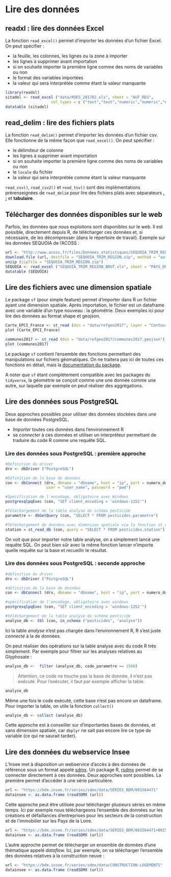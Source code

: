 # Lire des données

## readxl : lire des données Excel 
La fonction `read_excel()` permet d'importer les données d'un fichier Excel. On peut spécifier : 

- la feuille, les colonnes, les lignes ou la zone à importer
- les lignes à supprimer avant importation
- si on souhaite importer la première ligne comme des noms de variables ou non
- le format des variables importées
- la valeur qui sera interprétée comme étant la valeur manquante

```r
library(readxl)
sitadel <- read_excel ("data/ROES_201702.xls", sheet = "AUT_REG",
                    col_types = c ("text","text","numeric","numeric","numeric","numeric"))
datatable (sitadel)
```

## read_delim : lire des fichiers plats 

La fonction `read_delim()` permet d'importer les données d'un fichier csv. Elle fonctionne de la même façon que `read_excel()`. On peut spécifier : 

- le délimiteur de colonne
- les lignes à supprimer avant importation
- si on souhaite importer la première ligne comme des noms de variables ou non
- le `locale` du fichier
- la valeur qui sera interprétée comme étant la valeur manquante

`read_csv()`, `read_csv2()` et `read_tsv()` sont des implémentations prérenseignées de `read_delim` pour lire des fichiers plats avec séparateurs **,** **;** et **tabulaire**.

## Télécharger des données disponibles sur le web

Parfois, les données que nous exploitons sont disponibles sur le web.
Il est possible, directement depuis R, de télécharger ces données et, si nécessaire, de les décompresser (dans le répertoire de travail).
Exemple sur les données SEQUOIA de l'ACOSS :

```r
url <- "http://www.acoss.fr/files/Donnees_statistiques/SEQUOIA_TRIM_REGION.zip"
download.file (url, destfile = "SEQUOIA_TRIM_REGION.zip", method = "auto")
unzip (zipfile = "SEQUOIA_TRIM_REGION.zip")
SEQUOIA <- read_excel ("SEQUOIA_TRIM_REGION_BRUT.xls", sheet = "PAYS_DE_LA_LOIRE")
datatable (SEQUOIA)
```

## Lire des fichiers avec une dimension spatiale

Le package `sf` (pour simple feature) permet d'importer dans R un fichier ayant une dimension spatiale. Après importation, le fichier est un dataframe avec une variable d'un type nouveau : la géométrie. Deux exemples ici pour lire des données au format shape et geojson.

```r
Carte_EPCI_France <- st_read (dsn = "data/refgeo2017", layer = "Contour_epci_2017_region")
plot (Carte_EPCI_France)

communes2017 <- st_read (dsn = "data/refgeo2017/communes2017.geojson")
plot (communes2017)
```

Le package `sf` contient l'ensemble des fonctions permettant des manipulations sur fichiers géomatiques.
On ne traitera pas ici de toutes ces fonctions en détail, mais la [documentation du package](https://r-spatial.github.io/sf/).

A noter que `sf` étant complètement compatible avec les packages du `tidyverse`, la géométrie se conçoit comme une une donnée comme une autre, sur laquelle par exemple on peut réaliser des aggrégations.


## Lire des données sous PostgreSQL

Deux approches possibles pour utiliser des données stockées dans une base de données PostgreSQL. 

- *Importer* toutes ces données dans l'environnement R
- se *connecter* à ces données et utiliser un interpréteur permettant de traduire du code R comme une requête SQL. 

### Lire des données sous PostgreSQL : première approche

```r
#Définition du driver
drv <- dbDriver ("PostgreSQL") 

#Définition de la base de données
con <- dbConnect (drv, dbname = "dbname", host = "ip", port = numero_du_port,
                  user = "user_name", password = "pwd") 

#Spécification de l'encodage, obligatoire avec Windows
postgresqlpqExec (con, "SET client_encoding = 'windows-1252'") 

#Téléchargement de la table analyse du schéma pesticide
parametre <- dbGetQuery (con, "SELECT * FROM pesticides.parametre") 

#Téléchargement de données avec dimension spatiale via la fonction st_read_db du package simple feature
station = st_read_db (con, query = "SELECT * FROM pesticides.station")
```

On voit que pour importer notre table analyse, on a simplement lancé une requête SQL.
On peut bien sûr avec la même fonction lancer n'importe quelle requête sur la base et recueillir le résultat.

### Lire des données sous PostgreSQL : seconde approche

```r
#définition du driver
drv <- dbDriver ("PostgreSQL") 

#définition de la base de données
con <- dbConnect (drv, dbname = "dbname", host = "ip", port = numero_du_port, user = "user_name", password = "pwd") 

#spécification de l'encodage, obligatoire avec windows
postgresqlpqExec (con, "SET client_encoding = 'windows-1252'") 

#téléchargement de la table analyse du schéma pesticide
analyse_db <- tbl (con, in_schema ("pesticides", "analyse"))
```

Ici la table *analyse* n'est pas chargée dans l'environnement R, R s'est juste *connecté* à la de données.

On peut réaliser des opérations sur la table analyse avec du code R très simplement. Par exemple pour filtrer sur les analyses relatives au Glyphosate : 

```r
analyse_db <-  filter (analyse_db, code_parametre == 1506)
```

>Attention, ce code ne touche pas la base de donnée, il n'est pas exécuté.
>Pour l'exécuter, il faut par exemple afficher la table.

```r
analyse_db
```

Même une fois le code exécuté, cette base n'est pas encore un dataframe.
Pour importer la table, on utile la fonction `collect()`

```r
analyse_db <- collect (analyse_db)
```

Cette approche est à conseiller sur d'importantes bases de données, et sans dimension spatiale, car `dbplyr` ne sait pas encore lire ce type de variable (ce qui ne saurait tarder).

## Lire des données du webservice Insee

L'Insee met à disposition un webservice d'accès à des données de référence sous un format appelé [sdmx](https://sdmx.org/).
Un package R, [rsdmx](https://github.com/opensdmx/rsdmx) permet de se connecter directement à ces données. 
Deux approches sont possibles. La première permet d'accéder à une série particulière.

```r
url <- "https://bdm.insee.fr/series/sdmx/data/SERIES_BDM/001564471"
datainsee <- as.data.frame (readSDMX (url))
```

Cette approche peut être utilisée pour télécharger plusieurs séries en même temps. Ici par exemple nous téléchargeons l'ensemble des données sur les créations et défaillances d'entreprises pour les secteurs de la construction et de l'immobilier sur les Pays de la Loire.

```r
url <- "https://bdm.insee.fr/series/sdmx/data/SERIES_BDM/001564471+001564503+001564799+001564823+001582441+001582578+001582597+001582745+001656155+001656161+001655989+001655995"
datainsee <- as.data.frame (readSDMX (url))
```

L'autre approche permet de télécharger un ensemble de données d'une thématique appelé *dataflow.* Ici, par exemple, on va télécharger l'ensemble des données relatives à la construction neuve :

```r
url <- "https://bdm.insee.fr/series/sdmx/data/CONSTRUCTION-LOGEMENTS"
datainsee <- as.data.frame (readSDMX (url))
```
